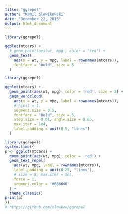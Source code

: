 ```yaml
---
title: "ggrepel"
author: "Kamil Slowikowski"
date: "December 22, 2015"
output: html_document
---
```


```r
library(ggrepel)

ggplot(mtcars) +
  # geom_point(aes(wt, mpg), color = 'red') +
  geom_text(
    aes(x = wt, y = mpg, label = rownames(mtcars)),
    fontface = "bold", size = 5
  )
```

```r
library(ggrepel)

ggplot(mtcars) +
  geom_point(aes(wt, mpg), color = 'red', size = 2) +
  geom_wordcloud(
    aes(x = wt, y = mpg, label = rownames(mtcars)),
    # hjust = 1,
    segment.size = 0.5,
    fontface = "bold", size = 5,
    step.size = 0.01, angle.size = 0.05,
    max.iter = 1e4,
    label.padding = unit(0.5, "lines")
  )
```

```r
library(ggrepel)
system.time({
p <- ggplot(mtcars) +
  geom_point(aes(wt, mpg), color = 'red') +
  geom_text_repel(
    aes(wt, mpg, label = rownames(mtcars)),
    label.padding = unit(0.25, "lines"),
    # size = 8, max.iter = 1e4,
    force = 1,
    segment.color = '#666666'
  ) +
  theme_classic()
print(p)
})
# https://github.com/slowkow/ggrepel
```

